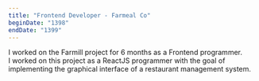 ```yaml
---
title: "Frontend Developer - Farmeal Co"
beginDate: "1398"
endDate: "1399"
---
```


I worked on the Farmill project for 6 months as a Frontend programmer. <br />
I worked on this project as a ReactJS programmer with the goal of implementing the graphical interface of a restaurant management system.
